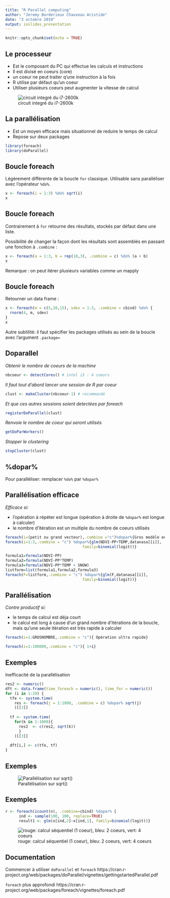 ```yaml
---
title: "R Parallel computing"
author: "Jeremy Borderieux Chauveau Aristide"
date: "3 octobre 2019"
output: ioslides_presentation
---
```


```r
knitr::opts_chunk$set(echo = TRUE)
```

## Le processeur
- Est le composant du PC qui effectue les calculs et instructions 
- Il est divisé en coeurs (core)
- un coeur ne peut traiter q'une instruction à la fois
- R utilise par défaut qu'un coeur
- Utiliser plusieurs coeurs peut augmenter la vitesse de calcul

![circuit integré du i7-2600k](./R Parallel-figure/intelcore.png)


## La parallélisation
- Est un moyen efficace mais situationnel de reduire le temps de calcul
- Repose sur deux packages
```r
library(foreach)
library(doParallel)
```


## Boucle foreach
Légèrement différente de la boucle `for` classique. Utilisable sans paralléliser avec l'opérateur `%do%`.
```r
x <- foreach(i = 1:3) %do% sqrt(i)
x
```

## Boucle foreach
Contrairement à `for` retourne des résultats, stockés par défaut dans une liste.

Possibilité de changer la façon dont les résultats sont assemblés en passant une fonction à `.combine` : 
```r
x <- foreach(a = 1:3, b = rep(10,3), .combine = c) %do% (a + b)
x
```

Remarque : on peut itérer plusieurs variables comme un mapply

## Boucle foreach
Retourner un data frame : 
```r
x <- foreach(m = c(5,10,15), sdev = 1:3, .combine = cbind) %do% {
  rnorm(4, m, sdev)  
}
x
```

Autre subtilité: il faut spécifier les packages utilisés au sein de la boucle avec l'argument `.package=`




## Doparallel
*Obtenir le nombre de coeurs de la machine* 
```r
nbcoeur <- detectCores() # intel i5 : 4 coeurs
```

*Il faut tout d'abord lancer une session de R par coeur*
```r
clust <- makeCluster(nbcoeur-1) # recommandé
```
*Et que ces autres sessions soient detectées par foreach*
```r
registerDoParallel(clust)
```

*Renvoie le nombre de coeur qui seront utilisés*
```r
getDoParWorkers()
```
*Stopper le clustering*
```r
stopCluster(clust)
```


## %dopar%

Pour paralléliser: remplacer `%do%` par `%dopar%` 

## Parallélisation efficace
*Efficace si: *

- l'opération à répéter est longue (opération à droite de `%dopar%` est longue à calculer)
- le nombre d'itération est un multiple du nombre de coeurs utilisés
```r
foreach(i=(petit ou grand vecteur),.combine ="c")%dopar%{Gros modèle enervé}
foreach(i=1:3,.combine = "c") %dopar%{glm(NDVI~PP+TEMP,datanasa[[i]],
                                  family=binomial(logit))}
```
```r
formula1=formula(NDVI~PP)
formula2=formula(NDVI~PP*TEMP)
formula3=formula(NDVI~PP*TEMP + SNOW)
listform=list(formula1,formula2,formula3)
foreach(F=listform,.combine = "c") %dopar%{glm(F,datanasa[[i]],
                                  family=binomial(logit))}
```


## Parallélisation 

*Contre productif si:*

- le temps de calcul est déja court
- le calcul est long à cause d'un grand nombre d'itérations de la boucle, mais qu'une seule itération est très rapide à calculer
```r
foreach(i=1:GROSNOMBRE,.combine = "c"){ Opération ultra rapide}

foreach(i=1:100000,.combine = "c"){ 1+i}
```

## Exemples

Inefficacité de la parallélisation
```r
res2 <- numeric()
dft <- data.frame(time_foreach = numeric(), time_for = numeric())
for (i in 1:20) {
  tfe <- system.time(
    res <- foreach(j = 1:1000, .combine = c) %dopar% sqrt(j)
    )[[3]]
  
  tf <- system.time(
    for(k in 1:1000){
      res2  <- c(res2, sqrt(k))
      }
    )[[3]]
  
  dft[i,] <- c(tfe, tf)
}
```

## Exemples
![Parallélisation sur sqrt()](./R Parallel-figure/boxplot_sqrt.png)

## Exemples

```r
r <- foreach(icount(n), .combine=cbind) %dopar% {
      ind <- sample(100, 100, replace=TRUE)
      result1 <- glm(x[ind,2]~x[ind,1], family=binomial(logit))}
```
![rouge: calcul séquentiel (1 coeur), bleu: 2 coeurs, vert: 4 coeurs](./R Parallel-figure/Plotpara1.PNG)

## Documentation

Commencer à utiliser `doParallel` et `foreach`
https://cran.r-project.org/web/packages/doParallel/vignettes/gettingstartedParallel.pdf

`foreach` plus approfondi
https://cran.r-project.org/web/packages/foreach/vignettes/foreach.pdf

